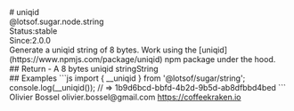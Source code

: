 <div class="docmap-mdx">
# uniqid
<div class="_namespace">@lotsof.sugar.node.string</div>
<div class="_metas">
<div class="_status"><span class="_status-label">Status:</span><span class="_status-value -stable">stable</span></div>
<div class="_since"><span class="_since-label">Since:</span><span class="_since-value">2.0.0</span></div>
</div>
<div class="_description">
Generate a uniqid string of 8 bytes. Work using the [uniqid](https://www.npmjs.com/package/uniqid) npm package under the hood.
</div>
<div class="_return">
## Return
- <span class="_description">A 8 bytes uniqid string</span><span class="_default"></span><span class="_type">String</span>
</div>
<div class="_examples">
## Examples
```js
import { __uniqid } from '@lotsof/sugar/string';
console.log(__uniqid()); // => 1b9d6bcd-bbfd-4b2d-9b5d-ab8dfbbd4bed
```
</div>
<div class="_author">
<span class="_name">Olivier Bossel</span>
<span class="_email">olivier.bossel@gmail.com</span>
<a href="https://coffeekraken.io" target="_blank" class="_url">https://coffeekraken.io</a>
</div>
</div>